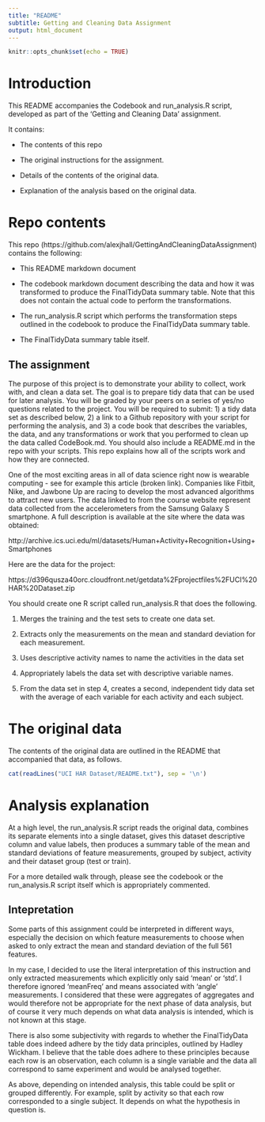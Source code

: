 ---
title: "README"
subtitle: Getting and Cleaning Data Assignment
output: html_document
---

```{r setup, include=FALSE}
knitr::opts_chunk$set(echo = TRUE)
```

# Introduction
This README accompanies the Codebook and run_analysis.R script, developed as part of the 
'Getting and Cleaning Data' assignment. 

It contains:

* The contents of this repo

* The original instructions for the assignment.

* Details of the contents of the original data.

* Explanation of the analysis based on the original data.


# Repo contents
This repo (https://github.com/alexjhall/GettingAndCleaningDataAssignment) contains the following:

* This README markdown document

* The codebook markdown document describing the data and how it was transformed to produce the FinalTidyData summary table. Note that this does not contain the actual code to perform the transformations.

* The run_analysis.R script which performs the transformation steps outlined in the codebook to produce the FinalTidyData summary table.

* The FinalTidyData summary table itself.


## The assignment
The purpose of this project is to demonstrate your ability to collect, work with, and clean a data set. The goal is to prepare tidy data that can be used for later analysis. You will be graded by your peers on a series of yes/no questions related to the project. You will be required to submit: 1) a tidy data set as described below, 2) a link to a Github repository with your script for performing the analysis, and 3) a code book that describes the variables, the data, and any transformations or work that you performed to clean up the data called CodeBook.md. You should also include a README.md in the repo with your scripts. This repo explains how all of the scripts work and how they are connected.

One of the most exciting areas in all of data science right now is wearable computing - see for example this article (broken link). Companies like Fitbit, Nike, and Jawbone Up are racing to develop the most advanced algorithms to attract new users. The data linked to from the course website represent data collected from the accelerometers from the Samsung Galaxy S smartphone. A full description is available at the site where the data was obtained:

<link url> http://archive.ics.uci.edu/ml/datasets/Human+Activity+Recognition+Using+Smartphones 

Here are the data for the project:

<link url>  https://d396qusza40orc.cloudfront.net/getdata%2Fprojectfiles%2FUCI%20HAR%20Dataset.zip  

You should create one R script called run_analysis.R that does the following. 

1. Merges the training and the test sets to create one data set.

2. Extracts only the measurements on the mean and standard deviation for each measurement. 

3. Uses descriptive activity names to name the activities in the data set

4. Appropriately labels the data set with descriptive variable names. 

5. From the data set in step 4, creates a second, independent tidy data set with the average of each variable for each activity and each subject.






# The original data
The contents of the original data are outlined in the README that accompanied that data, as follows.

```{r}
cat(readLines("UCI HAR Dataset/README.txt"), sep = '\n')
```


# Analysis explanation
At a high level, the run_analysis.R script reads the original data, combines its separate elements into a single dataset, gives this dataset descriptive column and value labels, then produces a summary table of the mean and standard deviations of feature measurements, grouped by subject, activity and their dataset group (test or train).

For a more detailed walk through, please see the codebook or the run_analysis.R script itself which is appropriately commented.

## Intepretation
Some parts of this assignment could be interpreted in different ways, especially the decision on which feature measurements to choose when asked to only extract the mean and standard deviation of the full 561 features. 

In my case, I decided to use the literal interpretation of this instruction and only extracted measurements which explicitly only said 'mean' or 'std'. I therefore ignored 'meanFreq' and means associated with 'angle' measurements. I considered that these were aggregates of aggregates and would therefore not be appropriate for the next phase of data analysis, but of course it very much depends on what data analysis is intended, which is not known at this stage.

There is also some subjectivity with regards to whether the FinalTidyData table does indeed adhere by the tidy data principles, outlined by Hadley Wickham. 
I believe that the table does adhere to these principles because each row is an observation, each column is a single variable and the data all correspond to same experiment and would be analysed together.

As above, depending on intended analysis, this table could be split or grouped differently. For example, split by activity so that each row corresponded to a single subject. It depends on what the hypothesis in question is.





